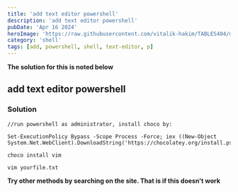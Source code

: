 ```yaml
---
title: 'add text editor powershell'
description: 'add text editor powershell'
pubDate: 'Apr 16 2024'
heroImage: 'https://raw.githubusercontent.com/vitalik-hakim/TABLES404/main/error_b/SHELL.jpg'
category: 'shell'
tags: [add, powershell, shell, text-editor, p]
---
```


**The solution for this is noted below**

## add text editor powershell

### Solution

```shell
//run powershell as administrator, install choco by:

Set-ExecutionPolicy Bypass -Scope Process -Force; iex ((New-Object System.Net.WebClient).DownloadString('https://chocolatey.org/install.ps1'))

choco install vim

vim yourfile.txt
```

**Try other methods by searching on the site. That is if this doesn't work**
